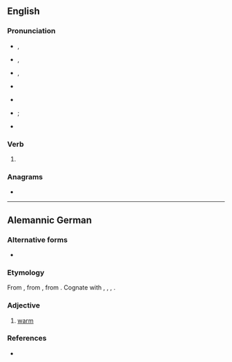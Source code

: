 {{also|WORE}}
==English==

===Pronunciation===
* {{a|GenAm}} {{enPR|wôr}}, {{IPA|en|/wɔɹ/}}
* {{a|RP}} {{enPR|wô}}, {{IPA|en|/wɔː/}}
* {{a|rhotic|horse-hoarse}} {{enPR|wōr}}, {{IPA|en|/wo(ː)ɹ/}}
* {{a|nonrhotic|horse-hoarse}} {{IPA|en|/woə/}}
* {{audio|en|en-us-wore.ogg|Audio (US)}}
* {{homophones|en|war}} {{qualifier|accents with the {{w|horse–hoarse merger}}}}; {{l|en|Waugh}} {{qualifier|non-rhotic accents with the {{w|horse–hoarse merger}}}}
* {{rhymes|en|ɔː(ɹ)}}

===Verb===
{{head|en|verb form}}

# {{en-simple past of|wear}}

===Anagrams===
* {{anagrams|en|a=eorw|Rowe|ower|owre}}

----

==Alemannic German==

===Alternative forms===
* {{alter|gsw|warm|woare|woarm|wérme}}

===Etymology===
From {{inh|gsw|gmh|warm}}, from {{inh|gsw|goh|warm}}, from {{inh|gsw|gem-pro|*warmaz}}. Cognate with {{cog|de|warm}}, {{cog|nl|warm}}, {{cog|en|warm}}, {{cog|is|varmur}}.

===Adjective===
{{head|gsw|adjective}}

# {{lb|gsw|Carcoforo}} [[warm]]

===References===
* {{R:Patuzzi}}
{{topics|gsw|Temperature}}
